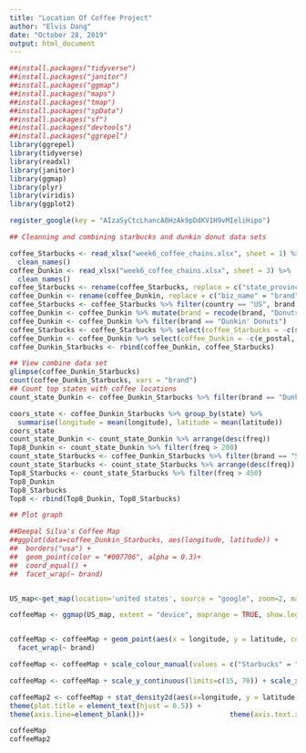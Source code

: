 ```yaml
---
title: "Location Of Coffee Project"
author: "Elvis Dang"
date: "October 28, 2019"
output: html_document
---
```


```r
##install.packages("tidyverse")
##install.packages("janitor")
##install.packages("ggmap")
##install.packages("maps")
##install.packages("tmap")
##install.packages("spData")
##install.packages("sf")
##install.packages("devtools")
##install.packages("ggrepel")
library(ggrepel)
library(tidyverse)
library(readxl)
library(janitor)
library(ggmap)
library(plyr)
library(viridis)
library(ggplot2)

register_google(key = "AIzaSyCtcLhancA0HzAk9pDdKV1H9vMIeliHipo")
```

```r
## Cleanning and combining starbucks and dunkin donut data sets

coffee_Starbucks <- read_xlsx("week6_coffee_chains.xlsx", sheet = 1) %>%
  clean_names() 
coffee_Dunkin <- read_xlsx("week6_coffee_chains.xlsx", sheet = 3) %>%
  clean_names() 
coffee_Starbucks <- rename(coffee_Starbucks, replace = c("state_province" = "state"))
coffee_Dunkin <- rename(coffee_Dunkin, replace = c("biz_name" = "brand", "e_address" = "street_address", "e_city" = "city", "e_state" = "state", "loc_lat_centroid" = "latitude", "loc_long_centroid" = "longitude", "e_country" = "country"))
coffee_Starbucks <- coffee_Starbucks %>% filter(country == "US", brand == "Starbucks")
coffee_Dunkin <- coffee_Dunkin %>% mutate(brand = recode(brand, "Donuts Dunkin" = "Dunkin' Donuts", "Dunkin' Donuts/Baskin Robbins" = "Dunkin' Donuts", "Dunkin' Donuts-baskln Robbins" = "Dunkin' Donuts", "Dunkin' Donuts Center" = "Dunkin' Donuts", "Dunkin Donuts-baskin Robbin" = "Dunkin' Donuts", "Dunkin Donuts-baskln Robbins" = "Dunkin' Donuts", "Dunkin Donuts-baskin Robbins" = "Dunkin' Donuts", "Dunkin Donuts/Baskin Robbins" = "Dunkin' Donuts", "Dunkin Donuts/Togo's" = "Dunkin' Donuts", "Dunkin Donuts Distribution Center" = "Dunkin' Donuts", "Dunkin Donuts-wilmington" = "Dunkin' Donuts", "Dunkin Donuts-baskin Robblns" = "Dunkin' Donuts"))
coffee_Dunkin <- coffee_Dunkin %>% filter(brand == "Dunkin' Donuts")
coffee_Starbucks <- coffee_Starbucks %>% select(coffee_Starbucks = -c(store_number , store_name, ownership_type, postcode, phone_number, timezone))
coffee_Dunkin <- coffee_Dunkin %>% select(coffee_Dunkin = -c(e_postal, e_zip_full, loc_county, loc_area_code, loc_fips, loc_msa, loc_pmsa, loc_tz, loc_dst, loc_lat_poly, loc_long_poly, biz_info, biz_phone, web_url, id))
coffee_Dunkin_Starbucks <- rbind(coffee_Dunkin, coffee_Starbucks)
```

```r
## View combine data set
glimpse(coffee_Dunkin_Starbucks)
count(coffee_Dunkin_Starbucks, vars = "brand")
## Count top states with coffee locations
count_state_Dunkin <- coffee_Dunkin_Starbucks %>% filter(brand == "Dunkin' Donuts") %>% count(vars = ("state"))  %>% mutate(brand = "Dunkin' Donuts")

```

```r
coors_state <- coffee_Dunkin_Starbucks %>% group_by(state) %>%
  summarise(longitude = mean(longitude), latitude = mean(latitude))
coors_state
count_state_Dunkin <- count_state_Dunkin %>% arrange(desc(freq))
Top8_Dunkin <- count_state_Dunkin %>% filter(freq > 200)
count_state_Starbucks <- coffee_Dunkin_Starbucks %>% filter(brand == "Starbucks") %>% count(vars = ("state"))  %>% mutate(brand = "Starbucks")
count_state_Starbucks <- count_state_Starbucks %>% arrange(desc(freq))
Top8_Starbucks <- count_state_Starbucks %>% filter(freq > 450)
Top8_Dunkin
Top8_Starbucks
Top8 <- rbind(Top8_Dunkin, Top8_Starbucks)
```
```r
## Plot graph

##Deepal Silva's Coffee Map
##ggplot(data=coffee_Dunkin_Starbucks, aes(longitude, latitude)) +
##  borders("usa") +
##  geom_point(color = "#007706", alpha = 0.3)+
##  coord_equal() +
##  facet_wrap(~ brand)


US_map<-get_map(location='united states', source = "google", zoom=2, maptype = "roadmap",na.rm = T, color = "bw", ) 

coffeeMap <- ggmap(US_map, extent = "device", maprange = TRUE, show.legend = FALSE) 


coffeeMap <- coffeeMap + geom_point(aes(x = longitude, y = latitude, color = brand), data = coffee_Dunkin_Starbucks, alpha = .5, size = 1, show.legend = FALSE) +
  facet_wrap(~ brand)

coffeeMap <- coffeeMap + scale_colour_manual(values = c("Starbucks" = "green4", "Dunkin' Donuts" = "violetred2"))

coffeeMap <- coffeeMap + scale_y_continuous(limits=c(15, 70)) + scale_x_continuous(limits=c(-160, -60))

coffeeMap2 <- coffeeMap + stat_density2d(aes(x=longitude, y = latitude, fill =..level.., alpha = ..level..), data = coffee_Dunkin_Starbucks, geom="polygon", bins = 20) + scale_fill_gradient(low = "black", high = "yellow") + theme(legend.position = "None") + ggtitle("Location of Coffee Shops") + theme(plot.title = element_text(lineheight = 3.5, face = "bold")) +
theme(plot.title = element_text(hjust = 0.5)) +
theme(axis.line=element_blank())+                     theme(axis.text.x=element_blank())+                   theme(axis.text.y=element_blank())+                   theme(axis.ticks=element_blank())

coffeeMap
coffeeMap2
```